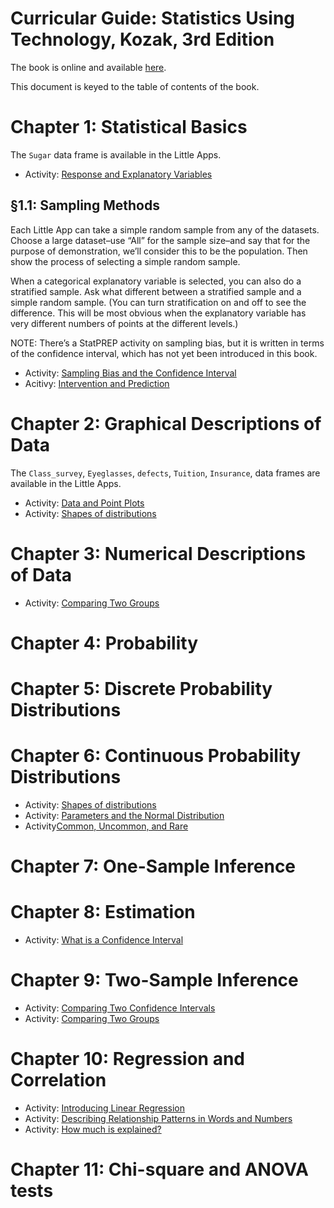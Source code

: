 # Curricular Guide: Statistics Using Technology, Kozak, 3rd Edition

The book is online and available [here](https://www.coconino.edu/open-source-textbooks#statistics-using-technology-3rd-edition-by-kathryn-kozak).

This document is keyed to the table of contents of the book.

# Chapter 1: Statistical Basics

The `Sugar` data frame is available in  the Little Apps.

- Activity: [Response and Explanatory Variables](http://www.statprep.org/LittleAppSite/posts/Activities/Response_and_explanatory/)

## §1.1: Sampling Methods

Each Little App can take a simple random sample from any of the datasets. Choose a large dataset--use "All" for the sample size--and say that for the purpose of demonstration, we'll consider this to be the population. Then show  the process of selecting a simple random sample.

When a categorical explanatory variable is selected, you can also  do a stratified sample. Ask what different between a stratified sample and a simple random sample. (You can turn stratification on and off to see the difference. This will be most obvious when the explanatory variable has very  different numbers of points at the different levels.)

NOTE: There's a StatPREP activity on sampling bias, but it is written  in terms of the confidence interval,  which has not yet been  introduced in this book.

- Activity: [Sampling Bias and the Confidence Interval](http://www.statprep.org/LittleAppSite/posts/Activities/Sampling_bias/)
- Acitivy: [Intervention and Prediction]( http://www.statprep.org/LittleAppSite/posts/Activities/Intervention_and_prediction/)

# Chapter 2: Graphical Descriptions of Data

The `Class_survey`, `Eyeglasses`, `defects`, `Tuition`, `Insurance`,  data frames are available in the Little Apps.

- Activity: [Data and Point Plots](http://www.statprep.org/LittleAppSite/posts/Activities/Point_plots/)
- Activity: [Shapes of distributions](http://www.statprep.org/LittleAppSite/posts/Activities/Distribution_shapes/)

# Chapter 3: Numerical Descriptions of Data

- Activity: [Comparing Two Groups](http://www.statprep.org/LittleAppSite/posts/Activities/Comparing_two_groups/)

# Chapter 4: Probability


# Chapter 5: Discrete Probability Distributions


# Chapter 6: Continuous Probability Distributions

- Activity: [Shapes of distributions](http://www.statprep.org/LittleAppSite/posts/Activities/Distribution_shapes/)
- Activity: [Parameters and the Normal Distribution](http://www.statprep.org/LittleAppSite/posts/Activities/Normal_parameters/)
- Activity[Common, Uncommon, and Rare](http://www.statprep.org/LittleAppSite/posts/Activities/Common_and_rare/)

# Chapter 7: One-Sample Inference


# Chapter 8: Estimation
- Activity: [What is a Confidence Interval](http://www.statprep.org/LittleAppSite/posts/Activities/What_is_a_confidence_interval/)

# Chapter 9: Two-Sample Inference

- Activity: [Comparing Two Confidence Intervals](http://www.statprep.org/LittleAppSite/posts/Activities/Comparing_confidence_intervals/)
- Activity: [Comparing Two Groups](http://www.statprep.org/LittleAppSite/posts/Activities/Comparing_two_groups/)

# Chapter 10:  Regression and Correlation

- Activity: [Introducing Linear Regression](http://www.statprep.org/LittleAppSite/posts/Activities/Introducing_linear_regression/)
- Activity: [Describing Relationship Patterns in Words and Numbers](http://www.statprep.org/LittleAppSite/posts/Activities/Relationship_patterns/)
- Activity: [How much is explained?](http://www.statprep.org/LittleAppSite/posts/Activities/How_much_is_explained/)

# Chapter 11: Chi-square and ANOVA tests




